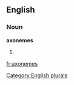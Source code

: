 
==English==

===Noun===
'''axonemes'''

# {{plural of|[[axoneme]]}}

[[Category:English plurals]]

[[fr:axonemes]]
